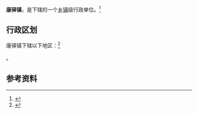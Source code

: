 {{中国乡级行政区|37/08/30/106/000}}

'''康驿镇'''，是{{PRC admin/fullname|37/08/30/106/000|3}}下辖的一个[[乡镇|乡镇]]级行政单位。<ref>{{PRC admin/ref sgc|{{PRC admin/parent|37/08/30/106/000}}}}</ref>

== 行政区划 ==

康驿镇下辖以下地区：<ref>{{PRC admin/ref sgc|37/08/30/106/000}}</ref>

{{PRC admin/children|37/08/30/106/000}}。

== 参考资料 ==

{{reflist}}

{{行政区划小作品}}
{{PRC admin/navcat|37/08/30/106/000}}
